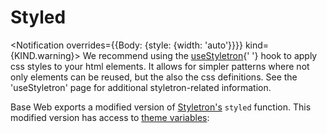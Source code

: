 <!--
Copyright (c) 2018-2019 Uber Technologies, Inc.

This source code is licensed under the MIT license found in the
LICENSE file in the root directory of this source tree.
-->





# Styled

<Notification overrides={{Body: {style: {width: 'auto'}}}} kind={KIND.warning}>
  We recommend using the <a href="/components/use-styletron">useStyletron</a>{' '}
  hook to apply css styles to your html elements. It allows for simpler patterns
  where not only elements can be reused, but the also the css definitions. See
  the 'useStyletron' page for additional styletron-related information.
</Notification>

Base Web exports a modified version of [Styletron's](https://www.styletron.org/api/#styled) `styled` function.
This modified version has access to [theme variables](/theming/theming-values/):

<Example title="Styled reading from Theme values" path="styled/basic.js">
  <StyledBasic />
</Example>
